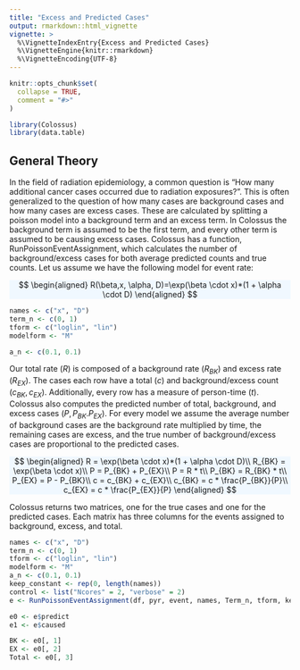 ```yaml
---
title: "Excess and Predicted Cases"
output: rmarkdown::html_vignette
vignette: >
  %\VignetteIndexEntry{Excess and Predicted Cases}
  %\VignetteEngine{knitr::rmarkdown}
  %\VignetteEncoding{UTF-8}
---
```


```r
knitr::opts_chunk$set(
  collapse = TRUE,
  comment = "#>"
)
```

```r
library(Colossus)
library(data.table)
```

## General Theory

In the field of radiation epidemiology, a common question is "How many additional cancer cases occurred due to radiation exposures?". This is often generalized to the question of how many cases are background cases and how many cases are excess cases. These are calculated by splitting a poisson model into a background term and an excess term. In Colossus the background term is assumed to be the first term, and every other term is assumed to be causing excess cases. Colossus has a function, RunPoissonEventAssignment, which calculates the number of background/excess cases for both average predicted counts and true counts. Let us assume we have the following  model for event rate:

<p class="text-center" style="background-color: aliceblue">
$$
\begin{aligned}
    R(\beta,x, \alpha, D)=\exp(\beta \cdot x)*(1 + \alpha \cdot D)
\end{aligned}
$$
</p>

```r
names <- c("x", "D")
term_n <- c(0, 1)
tform <- c("loglin", "lin")
modelform <- "M"

a_n <- c(0.1, 0.1)
```

Our total rate ($R$) is composed of a background rate ($R_{BK}$) and excess rate ($R_{EX}$). The cases each row have a total ($c$) and background/excess count ($c_{BK}, c_{EX}$). Additionally, every row has a measure of person-time ($t$). Colossus also computes the predicted number of total, background, and excess cases ($P, P_{BK}. P_{EX}$). For every model we assume the average number of background cases are the background rate multiplied by time, the remaining cases are excess, and the true number of background/excess cases are proportional to the predicted cases.

<p class="text-center" style="background-color: aliceblue">
$$
\begin{aligned}
    R = \exp(\beta \cdot x)*(1 + \alpha \cdot D)\\
    R_{BK} = \exp(\beta \cdot x)\\
    P = P_{BK} + P_{EX}\\
    P = R * t\\
    P_{BK} = R_{BK} * t\\
    P_{EX} = P - P_{BK}\\
    c = c_{BK} + c_{EX}\\
    c_{BK} = c * \frac{P_{BK}}{P}\\
    c_{EX} = c * \frac{P_{EX}}{P}
\end{aligned}
$$
</p>

Colossus returns two matrices, one for the true cases and one for the predicted cases. Each matrix has three columns for the events assigned to background, excess, and total.

```r
names <- c("x", "D")
term_n <- c(0, 1)
tform <- c("loglin", "lin")
modelform <- "M"
a_n <- c(0.1, 0.1)
keep_constant <- rep(0, length(names))
control <- list("Ncores" = 2, "verbose" = 2)
e <- RunPoissonEventAssignment(df, pyr, event, names, Term_n, tform, keep_constant, a_n, modelform, control = control)

e0 <- e$predict
e1 <- e$caused

BK <- e0[, 1]
EX <- e0[, 2]
Total <- e0[, 3]
```
